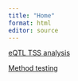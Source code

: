 ```yaml
---
title: "Home"
format: html
editor: source
---
```


[eQTL TSS analysis](eqtl-tss-distance-analysis.html)

[Method testing](method-testing.html)
